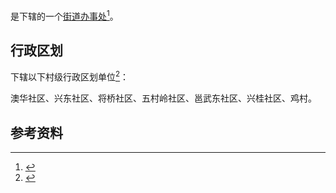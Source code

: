 {{中国乡级行政区|45/01/02/003/000}}

'''{{PAGENAMEBASE}}'''是{{PRC admin/fullname|45/01/02/003/000|3}}下辖的一个[[街道办事处|街道办事处]]<ref>{{PRC admin/ref sgc|{{PRC admin/parent|45/01/02/003/000}}}}</ref>。

== 行政区划 ==
{{PAGENAMEBASE}}下辖以下村级行政区划单位<ref>{{PRC admin/ref sgc|45/01/02/003/000}}</ref>：

澳华社区、兴东社区、将桥社区、五村岭社区、邕武东社区、兴桂社区、鸡村。

== 参考资料 ==
{{reflist}}

{{广西行政区划小作品}}
{{PRC admin/navcat|45/01/02/003/000}}